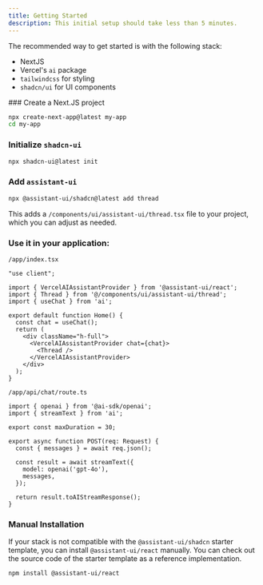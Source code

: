 ```yaml
---
title: Getting Started
description: This initial setup should take less than 5 minutes.
---
```


 
The recommended way to get started is with the following stack:

- NextJS
- Vercel's `ai` package
- `tailwindcss` for styling
- `shadcn/ui` for UI components


<Steps>
### Create a Next.JS project

```sh
npx create-next-app@latest my-app
cd my-app
```

### Initialize `shadcn-ui`

```sh
npx shadcn-ui@latest init
```

### Add `assistant-ui`

```sh
npx @assistant-ui/shadcn@latest add thread
```

This adds a `/components/ui/assistant-ui/thread.tsx` file to your project, which you can adjust as needed.

### Use it in your application:

`/app/index.tsx`

```tsx
"use client";

import { VercelAIAssistantProvider } from '@assistant-ui/react';
import { Thread } from '@/components/ui/assistant-ui/thread';
import { useChat } from 'ai'; 

export default function Home() {
  const chat = useChat();
  return (
    <div className="h-full">
      <VercelAIAssistantProvider chat={chat}>
        <Thread />
      </VercelAIAssistantProvider>
    </div>
  );
}
```

`/app/api/chat/route.ts`

```tsx
import { openai } from '@ai-sdk/openai';
import { streamText } from 'ai';

export const maxDuration = 30;

export async function POST(req: Request) {
  const { messages } = await req.json();

  const result = await streamText({
    model: openai('gpt-4o'),
    messages,
  });

  return result.toAIStreamResponse();
}
```
</Steps>

### Manual Installation

If your stack is not compatible with the `@assistant-ui/shadcn` starter template, you can install `@assistant-ui/react` manually. 
You can check out the source code of the starter template as a reference implementation.

```sh npm2yarn
npm install @assistant-ui/react
```